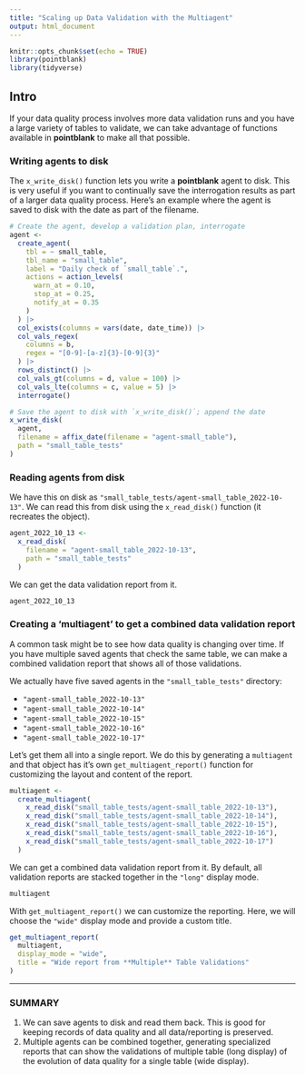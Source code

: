 ```yaml
---
title: "Scaling up Data Validation with the Multiagent"
output: html_document
---
```


```r
knitr::opts_chunk$set(echo = TRUE)
library(pointblank)
library(tidyverse)
```

## Intro

If your data quality process involves more data validation runs and you have a large variety of tables to validate, we can take advantage of functions available in **pointblank** to make all that possible.

### Writing agents to disk

The `x_write_disk()` function lets you write a **pointblank** agent to disk. This is very useful if you want to continually save the interrogation results as part of a larger data quality process. Here's an example where the agent is saved to disk with the date as part of the filename.

```r

# Create the agent, develop a validation plan, interrogate
agent <-
  create_agent(
    tbl = ~ small_table,
    tbl_name = "small_table",
    label = "Daily check of `small_table`.",
    actions = action_levels(
      warn_at = 0.10,
      stop_at = 0.25,
      notify_at = 0.35
    )
  ) |>
  col_exists(columns = vars(date, date_time)) |>
  col_vals_regex(
    columns = b,
    regex = "[0-9]-[a-z]{3}-[0-9]{3}"
  ) |>
  rows_distinct() |>
  col_vals_gt(columns = d, value = 100) |>
  col_vals_lte(columns = c, value = 5) |>
  interrogate()

# Save the agent to disk with `x_write_disk()`; append the date
x_write_disk(
  agent,
  filename = affix_date(filename = "agent-small_table"),
  path = "small_table_tests"
)
```

### Reading agents from disk

We have this on disk as `"small_table_tests/agent-small_table_2022-10-13"`. We can read this from disk using the `x_read_disk()` function (it recreates the object).

```r
agent_2022_10_13 <- 
  x_read_disk(
    filename = "agent-small_table_2022-10-13",
    path = "small_table_tests"
  )
```

We can get the data validation report from it.

```r
agent_2022_10_13
```

### Creating a 'multiagent' to get a combined data validation report

A common task might be to see how data quality is changing over time. If you have multiple saved agents that check the same table, we can make a combined validation report that shows all of those validations.

We actually have five saved agents in the `"small_table_tests"` directory:

- `"agent-small_table_2022-10-13"`
- `"agent-small_table_2022-10-14"`
- `"agent-small_table_2022-10-15"`
- `"agent-small_table_2022-10-16"`
- `"agent-small_table_2022-10-17"`

Let's get them all into a single report. We do this by generating a `multiagent` and that object has it's own `get_multiagent_report()` function for customizing the layout and content of the report.

```r
multiagent <- 
  create_multiagent(
    x_read_disk("small_table_tests/agent-small_table_2022-10-13"),
    x_read_disk("small_table_tests/agent-small_table_2022-10-14"),
    x_read_disk("small_table_tests/agent-small_table_2022-10-15"),
    x_read_disk("small_table_tests/agent-small_table_2022-10-16"),
    x_read_disk("small_table_tests/agent-small_table_2022-10-17")
  )
```

We can get a combined data validation report from it. By default, all validation reports are stacked together in the `"long"` display mode.

```r
multiagent
```

With `get_multiagent_report()` we can customize the reporting. Here, we will choose the `"wide"` display mode and provide a custom title.

```r
get_multiagent_report(
  multiagent,
  display_mode = "wide",
  title = "Wide report from **Multiple** Table Validations"
)
```

------

### SUMMARY

1. We can save agents to disk and read them back. This is good for keeping records of data quality and all data/reporting is preserved.
2. Multiple agents can be combined together, generating specialized reports that can show the validations of multiple table (long display) of the evolution of data quality for a single table (wide display).
